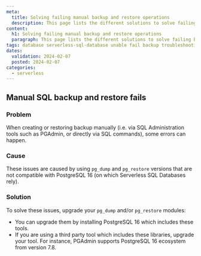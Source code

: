 ```yaml
---
meta:
  title: Solving failing manual backup and restore operations
  description: This page lists the different solutions to solve failing backup and restore operations with Serverless SQL Databases.
content:
  h1: Solving failing manual backup and restore operations
  paragraph: This page lists the different solutions to solve failing backup and restore operations with Serverless SQL Databases.
tags: database serverless-sql-database unable fail backup troubleshooting restore error
dates:
  validation: 2024-02-07
  posted: 2024-02-07
categories:
  - serverless
---
```


## Manual SQL backup and restore fails

### Problem

When creating or restoring backup manually (i.e. via SQL Administration tools such as PGAdmin, or directly via SQL commands), some errors can happen.

### Cause

These issues are caused by using `pg_dump` and `pg_restore` versions that are not compatible with PostgreSQL 16 (on which Serverless SQL Databases rely).

### Solution

To solve these issues, upgrade your `pg_dump` and/or `pg_restore` modules:

- You can upgrade them by installing PostgreSQL 16 which includes these tools.
- If you are using a third party tool which includes these libraries, upgrade your tool. For instance, PGAdmin supports PostgreSQL 16 ecosystem from version 7.8.